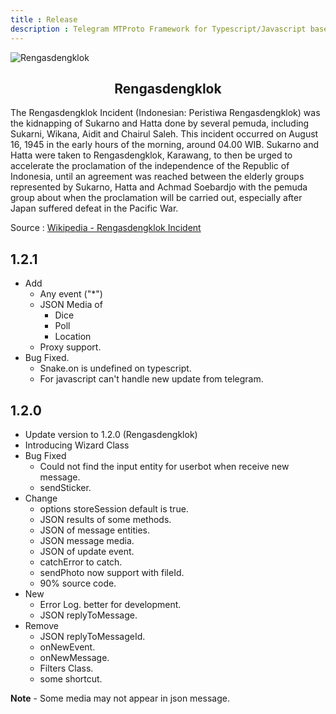 ```yaml
---
title : Release 
description : Telegram MTProto Framework for Typescript/Javascript based on gramjs.
---
```

![Rengasdengklok](./images/20210829_181033.jpg)
<center>
    <h2>Rengasdengklok</h2>
</center>
The Rengasdengklok Incident (Indonesian: Peristiwa Rengasdengklok) was the kidnapping of Sukarno and Hatta done by several pemuda, including Sukarni, Wikana, Aidit and Chairul Saleh. This incident occurred on August 16, 1945 in the early hours of the morning, around 04.00 WIB. Sukarno and Hatta were taken to Rengasdengklok, Karawang, to then be urged to accelerate the proclamation of the independence of the Republic of Indonesia, until an agreement was reached between the elderly groups represented by Sukarno, Hatta and Achmad Soebardjo with the pemuda group about when the proclamation will be carried out, especially after Japan suffered defeat in the Pacific War.

Source : [Wikipedia - Rengasdengklok Incident](https://en.m.wikipedia.org/wiki/Rengasdengklok_Incidenthttps://en.m.wikipedia.org/wiki/Rengasdengklok_Incident)

## 1.2.1 
- Add
   - Any event ("*") 
   - JSON Media of 
     - Dice 
     - Poll 
     - Location 
   - Proxy support.
 - Bug Fixed.
   - Snake.on is undefined on typescript. 
   - For javascript can't handle new update from telegram.
## 1.2.0 
- Update version to 1.2.0 (Rengasdengklok)
- Introducing Wizard Class
- Bug Fixed 
    - Could not find the input entity for userbot when receive new message. 
    - sendSticker.  
- Change 
    - options storeSession default is true. 
    - JSON results of some methods.
    - JSON of message entities.
    - JSON message media. 
    - JSON of update event.
    - catchError to catch.
    - sendPhoto now support with fileId.
    - 90% source code.
- New 
    - Error Log. better for development. 
    - JSON replyToMessage.
- Remove 
    - JSON replyToMessageId. 
    - onNewEvent.
    - onNewMessage.
    - Filters Class.
    - some shortcut. 
  
**Note**
    - Some media may not appear in json message.